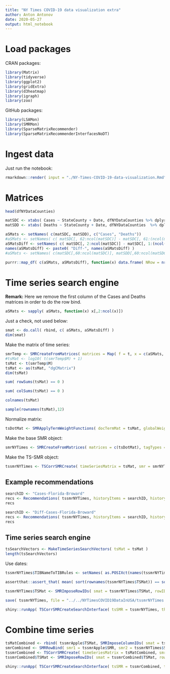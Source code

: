 ```yaml
---
title: "NY Times COVID-19 data visualization extra"
author: Anton Antonov
date: 2020-05-27
output: html_notebook
---
```


<style type="text/css">
.main-container {
  max-width: 1800px;
  margin-left: auto;
  margin-right: auto;
}
</style>

# Load packages

CRAN packages:

```r
library(Matrix)
library(tidyverse)
library(ggplot2)
library(gridExtra)
library(d3heatmap)
library(igraph)
library(zoo)
```

GitHub packages:

```r
library(LSAMon)
library(SMRMon)
library(SparseMatrixRecommender)
library(SparseMatrixRecommenderInterfacesNoDT)
```


# Ingest data 

Just run the notebook:

```r
rmarkdown::render( input = "./NY-Times-COVID-19-data-visualization.Rmd", output_file = "./temp.html", output_format = "html_notebook", quiet = TRUE )
```

# Matrices

```r
head(dfNYDataCounties)
```

```r
matSDC <- xtabs( Cases ~ StateCounty + Date, dfNYDataCounties %>% dplyr::mutate( StateCounty = paste0(State, "-", County)), sparse = TRUE)
matSDD <- xtabs( Deaths ~ StateCounty + Date, dfNYDataCounties  %>% dplyr::mutate( StateCounty = paste0(State, "-", County)), sparse = TRUE)
```

```r
aSMats <- setNames( c(matSDC, matSDD), c("Cases", "Deaths"))
#aSMats <- setNames( c( matSDC[, 62:ncol(matSDC)] - matSDC[, 61:(ncol(matSDC)-1)], matSDD[, 62:ncol(matSDD)] - matSDD[, 61:(ncol(matSDD)-1)]), c("Cases", "Deaths"))
aSMatsDiff <- setNames( c( matSDC[, 2:ncol(matSDC)] - matSDC[, 1:(ncol(matSDC)-1)], matSDD[, 2:ncol(matSDD)] - matSDD[, 1:(ncol(matSDD)-1)]), c("Cases", "Deaths"))
names(aSMatsDiff) <- paste0( "Diff-", names(aSMatsDiff) )
#aSMats <- setNames( c(matSDC[,60:ncol(matSDC)], matSDD[,60:ncol(matSDC)]), c("Cases", "Deaths"))
```


```r
purrr::map_df( c(aSMats, aSMatsDiff), function(x) data.frame( NRow = nrow(x), NCol = ncol(x) ), .id = "MatrixName" )
```

# Time series search engine

**Remark:** Here we remove the first column of the Cases and Deaths matrices in order to do the row bind.

```r
aSMats <- sapply( aSMats, function(x) x[,2:ncol(x)])
```

Just a check, not used below:

```r
smat <- do.call( rbind, c( aSMats, aSMatsDiff) )
dim(smat)
```

Make the matrix of time series:



```r
smrTemp <- SMRCreateFromMatrices( matrices = Map( f = t, x = c(aSMats, aSMatsDiff) ), imposeSameRowNamesQ = TRUE, addTagTypesToColumnNamesQ = TRUE, sep = "-" )
#tsMat <- log10( t(smrTemp$M) + 1)
tsMat <- t(smrTemp$M)
tsMat <- as(tsMat, "dgCMatrix")
dim(tsMat)
```
```r
sum( rowSums(tsMat) == 0 )
```

```r
sum( colSums(tsMat) == 0 )
```

```r
colnames(tsMat)
```

```r
sample(rownames(tsMat),12)
```

Normalize matrix:

```r
tsDotMat <- SMRApplyTermWeightFunctions( docTermMat = tsMat, globalWeightFunction = "None", localWeightFunction = "None", normalizerFunction = "Cosine")
```


Make the base SMR object:

```r
smrNYTimes <- SMRCreateFromMatrices( matrices = c(tsDotMat), tagTypes = c("NormalizedTimeSeries"), itemColumnName = "ID", imposeSameRowNamesQ = TRUE, addTagTypesToColumnNamesQ = FALSE )
```

Make the TS-SMR object:

```r
tssmrNYTimes <- TSCorrSMRCreate( timeSeriesMatrix = tsMat, smr = smrNYTimes, smrNRecs = 400 )
```


## Example recommendations


```r
searchID <- "Cases-Florida-Broward"
recs <- Recommendations( tssmrNYTimes, historyItems = searchID, historyRatings = 1, nrecs = 12, method = "kendall" )
recs
```

```r
searchID <- "Diff-Cases-Florida-Broward"
recs <- Recommendations( tssmrNYTimes, historyItems = searchID, historyRatings = 1, nrecs = 12, method = "pearson" )
recs
```

## Time series search engine

```r
tsSearchVectors <- MakeTimeSeriesSearchVectors( tsMat = tsMat )
length(tsSearchVectors)
```

Use dates:

```r
tssmrNYTimes$TIBNameToTIBRules <- setNames( as.POSIXct(names(tssmrNYTimes$TIBNameToTIBRules)), names(tssmrNYTimes$TIBNameToTIBRules) )
```

```r
assertthat::assert_that( mean( sort(rownames(tssmrNYTimes$TSMat)) == sort(rownames(tssmrNYTimes$SMR$M)) ) == 1 )
```

```r
tssmrNYTimes$TSMat <- SMRImposeRowIDs( smat = tssmrNYTimes$TSMat, rowIDs = rownames(tssmrNYTimes$SMR$M) )
```

```r
save( tssmrNYTimes, file = "../../NYTimesCOVID19DataInUSA/tssmrNYTimes.RData")
```

```r
shiny::runApp( TSCorrSMRCreateSearchInterface( tsSMR = tssmrNYTimes, theme = "superhero" ) )
```

# Combine time series


```r
tsMatCombined <- rbind( tssmrApple$TSMat, SMRImposeColumnIDs( smat = tssmrNYTimes$TSMat, colIDs = colnames(tssmrApple$TSMat) ) )
smrCombined <- SMRRowBind( smr1 = tssmrApple$SMR, smr2 = tssmrNYTimes$SMR )
tssmrCombined <- TSCorrSMRCreate( timeSeriesMatrix = tsMatCombined, smr = smrCombined, smrNRecs = 400 )
tssmrCombined$TSMat <- SMRImposeRowIDs( smat = tssmrCombined$TSMat, rowIDs = rownames(tssmrCombined$SMR$M) )

shiny::runApp( TSCorrSMRCreateSearchInterface( tsSMR = tssmrCombined, theme = "superhero" ) )
```

